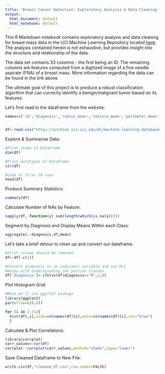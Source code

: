 ```yaml
---
title: 'Breast Cancer Detection: Exploratory Analysis & Data Cleaning'
output:
  html_document: default
  html_notebook: default
---
```

This R Markdown notebook contains exploratory analysis and data cleaning for breast mass data in the UCI Machine Learning Repository located [here](https://archive.ics.uci.edu/ml/datasets/Breast+Cancer+Wisconsin+(Diagnostic)). The analysis contained herein is not exhaustive, but provides insight into the structure and relationship of the data.

The data set contains 33 columns - the first being an ID. The remaining columns are features computed from a digitized image of a fine needle aspirate (FNA) of a breast mass. More information regarding the data can be found in the link above.

The ultimate goal of this project is to produce a robust classification algorithm that can correctly identify a benign/malignant tumor based on its features.

Let's first read in the dataframe from the website:
```r
names=c('id','diagnosis','radius_mean','texture_mean','perimeter_mean','area_mean','smoothness_mean','compactness_mean','concavity_mean','concave points_mean','symmetry_mean','fractal_dimension_mean','radius_se','texture_se','perimeter_se','area_se','smoothness_se','compactness_se','concavity_se','concave points_se','symmetry_se','fractal_dimension_se','radius_worst','texture_worst','perimeter_worst','area_worst','smoothness_worst','compactness_worst','concavity_worst','concave points_worst','symmetry_worst','fractal_dimension_worst')


df<-read.csv("https://archive.ics.uci.edu/ml/machine-learning-databases/breast-cancer-wisconsin/wdbc.data",header=FALSE,col.names=names)
```

Explore & Summarise Data:
```r
#Print shape of DataFrame
dim(df)
```
```r
#Print datatypes of DataFrame
str(df)
```
```r
#Look at first 10 rows
head(df)
```

Produce Summary Statistics:
```r
summary(df)
```

Calculate Number of NAs by Feature:
```r
sapply(df, function(y) sum(length(which(is.na(y)))))
```

Segment by Diagnosis and Display Means Within each Class:
```r
aggregate(.~diagnosis,df,mean)
```

Let's take a brief detour to clean up and convert our dataframe.
```r
#First column should be removed
df<-df[-c(1)]

#Convert diagnosis to an indicator variable and set M=1
#Helps with understanding the postive classes
df['diagnosis']<-ifelse(df$diagnosis=='M',1,0)
```

Plot Histogram Grid:
```r
#Here we'll use ggplot2 package
library(ggplot2)
par(mfrow=c(8,4))

for (i in 1:31){
  hist(df[,i],xlab=colnames(df)[i],main=colnames(df)[i],col="blue")
  }
```

Calculate & Plot Correlations:
```r
library(corrplot)
corr_values<-cor(df)
corrplot::corrplot(corr_values,method="shade",type="lower")
```

Save Cleaned Dataframe to New File:
```r
write.csv(df,"cleaned_df.csv",row.names=FALSE)
```